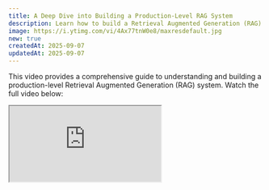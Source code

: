 ```yaml
---
title: A Deep Dive into Building a Production-Level RAG System
description: Learn how to build a Retrieval Augmented Generation (RAG) system from scratch to combat LLM hallucinations and provide accurate, context-aware answers.
image: https://i.ytimg.com/vi/4Ax77tnW0e8/maxresdefault.jpg
new: true
createdAt: 2025-09-07
updatedAt: 2025-09-07
---
```


This video provides a comprehensive guide to understanding and building a production-level Retrieval Augmented Generation (RAG) system. Watch the full video below:

<iframe
  className="aspect-video w-full rounded-lg"
  src="https://www.youtube.com/embed/4Ax77tnW0e8"
  title="Building a Production-Level RAG System"
  allow="accelerometer; autoplay; clipboard-write; encrypted-media; gyroscope; picture-in-picture; web-share"
  referrerPolicy="strict-origin-when-cross-origin"
  allowFullScreen
/>

> Source: https://www.youtube.com/watch?v=4Ax77tnW0e8

This video tackles the common problem of "hallucinations" in Large Language Models (LLMs) and presents RAG as a powerful solution. Instead of costly fine-tuning, RAG provides LLMs with the right context at the right time.

### Key Concepts Covered:

* **Understanding RAG:** The video explains how RAG enhances LLM responses by retrieving relevant information from a knowledge base, ensuring answers are accurate and grounded in data.
* **Two-Phase Architecture:** It details the two main phases of a RAG system: the one-time **Indexing Phase** for processing and storing documents, and the real-time **Query Phase** for answering user questions.
* **Indexing Deep Dive:** Learn about the crucial steps of document loading, chunking text for better retrieval, creating vector embeddings, and storing them in a vector database.
* **Querying with Context:** The video demonstrates how to handle user queries, including follow-up questions, by transforming and embedding the query to find the most relevant information to augment the LLM's prompt.
* **Preventing Hallucinations:** A key takeaway is how to instruct the LLM to answer *only* based on the provided context, and to state when an answer cannot be found.

### Technologies Used:

The project in the video utilizes a modern stack for building RAG applications:

* **LangChain.js:** For simplifying the development process.
* **Pinecone:** As the vector database for efficient semantic search.
* **Google Generative AI (Gemini):** For both embedding and generation tasks.

This video is a must-watch for anyone looking to build more reliable and accurate applications with Large Language Models.